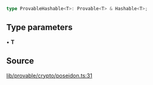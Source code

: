 ```ts
type ProvableHashable<T>: Provable<T> & Hashable<T>;
```

## Type parameters

• **T**

## Source

[lib/provable/crypto/poseidon.ts:31](https://github.com/o1-labs/o1js/blob/fd7bd4b02f4f7cc1057cd423261d70c22275763a/src/lib/provable/crypto/poseidon.ts#L31)
